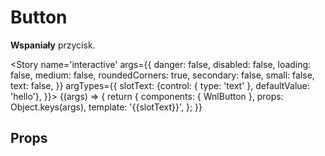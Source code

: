 
<Meta title='atoms/Button' component={WnlButton} />

# Button

**Wspaniały** przycisk.

<Story name='interactive'
    args={{
    danger: false,
    disabled: false,
    loading: false,
    medium: false,
    roundedCorners: true,
    secondary: false,
    small: false,
    text: false,
    }}
    argTypes={{
        slotText: {control: { type: 'text' }, defaultValue: 'hello'},
    }}>
    {(args) => {
        return {
            components: { WnlButton },
            props: Object.keys(args),
            template: '<wnl-button :danger="danger" :disabled="disabled" :loading="loading" :medium="medium" :roundedCorners="roundedCorners" :secondary="secondary" :small="small" :text="text">{{slotText}}</wnl-button>',
        };
    }}
</Story>

## Props

<Props of={WnlButton} />
